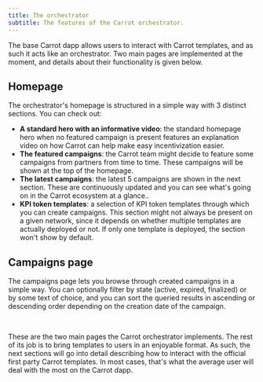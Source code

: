 ```yaml
---
title: The orchestrator
subtitle: The features of the Carrot orchestrator.
---
```


The base Carrot dapp allows users to interact with Carrot templates, and as such
it acts like an orchestrator. Two main pages are implemented at the moment, and
details about their functionality is given below.

## Homepage

The orchestrator's homepage is structured in a simple way with 3 distinct
sections. You can check out:

-   **A standard hero with an informative video**: the standard homepage hero
    when no featured campaign is present features an explanation video on how
    Carrot can help make easy incentivization easier.
-   **The featured campaigns**: the Carrot team might decide to feature some
    campaigns from partners from time to time. These campaigns will be shown at
    the top of the homepage.
-   **The latest campaigns**: the latest 5 campaigns are shown in the next
    section. These are continuously updated and you can see what's going on in
    the Carrot ecosystem at a glance..
-   **KPI token templates**: a selection of KPI token templates through which
    you can create campaigns. This section might not always be present on a
    given network, since it depends on whether multiple templates are actually
    deployed or not. If only one template is deployed, the section won't show by
    default.

## Campaigns page

The campaigns page lets you browse through created campaigns in a simple way.
You can optionally filter by state (active, expired, finalized) or by some text
of choice, and you can sort the queried results in ascending or descending order
depending on the creation date of the campaign.

<br />

These are the two main pages the Carrot orchestrator implements. The rest of its
job is to bring templates to users in an enjoyable format. As such, the next
sections will go into detail describing how to interact with the official first
party Carrot templates. In most cases, that's what the average user will deal
with the most on the Carrot dapp.
